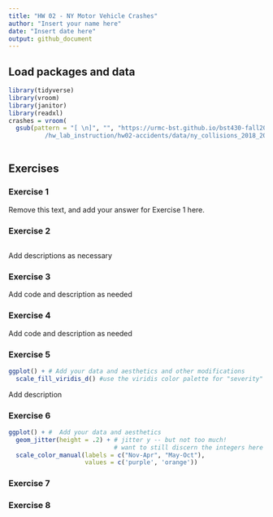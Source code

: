 ```yaml
---
title: "HW 02 - NY Motor Vehicle Crashes"
author: "Insert your name here"
date: "Insert date here"
output: github_document
---
```


## Load packages and data

```r
library(tidyverse)
library(vroom)
library(janitor)
library(readxl)
crashes = vroom(
  gsub(pattern = "[ \n]", "", "https://urmc-bst.github.io/bst430-fall2021-site
          /hw_lab_instruction/hw02-accidents/data/ny_collisions_2018_2019.csv.gz"))
        
```

## Exercises

### Exercise 1

Remove this text, and add your answer for Exercise 1 here.

### Exercise 2

```r

```

Add descriptions as necessary

### Exercise 3

Add code and description as needed

### Exercise 4

Add code and description as needed


### Exercise 5

```r
ggplot() + # Add your data and aesthetics and other modifications
  scale_fill_viridis_d() #use the viridis color palette for "severity"
```

Add description

### Exercise 6

```r
ggplot() + #  Add your data and aesthetics
  geom_jitter(height = .2) + # jitter y -- but not too much!
                             # want to still discern the integers here
  scale_color_manual(labels = c("Nov-Apr", "May-Oct"), 
                     values = c('purple', 'orange'))
```

### Exercise 7


### Exercise 8
